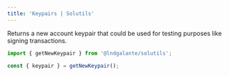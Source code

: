 ```yaml
---
title: 'Keypairs | Solutils'
---
```


Returns a new account keypair that could be used for testing purposes like signing transactions.

```typescript {1,3}
import { getNewKeypair } from '@lndgalante/solutils';

const { keypair } = getNewKeypair();
```
